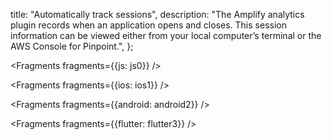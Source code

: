   title: "Automatically track sessions",
  description: "The Amplify analytics plugin records when an application opens and closes. This session information can be viewed either from your local computer’s terminal or the AWS Console for Pinpoint.",
};


<Fragments fragments={{js: js0}} />


<Fragments fragments={{ios: ios1}} />


<Fragments fragments={{android: android2}} />


<Fragments fragments={{flutter: flutter3}} />